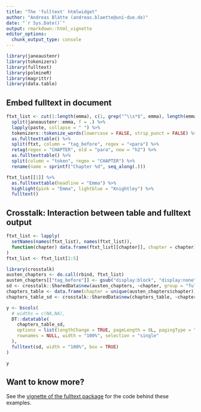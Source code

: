 ```yaml
---
title: "The 'fulltext' htmlwidget"
author: "Andreas Blätte (andreas.blaette@uni-due.de)"
date: "`r Sys.Date()`"
output: rmarkdown::html_vignette
editor_options: 
  chunk_output_type: console
---
```


```r
library(janeaustenr)
library(tokenizers)
library(fulltext)
library(polmineR)
library(magrittr)
library(data.table)
```

## Embed fulltext in document

```r
ftxt_list <- cut(1:length(emma), c(1, grep("^\\s*$", emma), length(emma))) %>%
  split(janeaustenr::emma, f = .) %>%
  lapply(paste, collapse = " ") %>%
  tokenizers::tokenize_words(lowercase = FALSE, strip_punct = FALSE) %>%
  as.fulltexttable() %>% 
  split(ftxt, column = "tag_before", regex = "<para") %>%
  retag(regex = "CHAPTER", old = "para", new = "h2") %>%
  as.fulltexttable() %>%
  split(column = "token", regex = "CHAPTER") %>%
  rename(name = sprintf("Chapter %d", seq_along(.)))
```


```r
ftxt_list[[1]] %>%
  as.fulltexttable(headline = "Emma") %>%
  highlight(pink = "Emma", lightblue = "Knightley") %>%
  fulltext()
```


## Crosstalk: Interaction between table and fulltext output

```r
ftxt_list <- lapply(
  setNames(names(ftxt_list), names(ftxt_list)),
  function(chapter) data.frame(ftxt_list[[chapter]], chapter = chapter)
)
ftxt_list <- ftxt_list[1:5]
```



```r
library(crosstalk)
austen_chapters <- do.call(rbind, ftxt_list)
austen_chapters[["tag_before"]] <- gsub("display:block", "display:none", austen_chapters[["tag_before"]])
sd <- crosstalk::SharedData$new(austen_chapters, ~chapter, group = "fulltext")
chapters_table <- data.frame(chapter = unique(austen_chapters$chapter))
chapters_table_sd <- crosstalk::SharedData$new(chapters_table, ~chapter, group = "fulltext")

y <- bscols(
  # widths = c(NA,NA),
  DT::datatable(
    chapters_table_sd,
    options = list(lengthChange = TRUE, pageLength = 8L, pagingType = "simple", dom = "tp"),
    rownames = NULL, width = "100%", selection = "single"
  ),
  fulltext(sd, width = "100%", box = TRUE)
)

```


```r
y
```

## Want to know more?

See the [vignette of the fulltext package](https://polmine.github.io/fulltext/articles/vignette.html) for the code behind these examples.